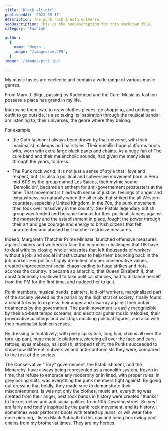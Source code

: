```yaml
---
title: 'Black alt-girl'
publishedAt: '2022-09-17'
description: The punk rock & Goth universe
seoDescription: This is the seoDescription for this markdown file.
category: 'Fashion'

author:
  {
    name: 'Megan',
    image: "/images/me.JPG",
  }
image: '/images/pic1.jpg'
  
---
```

My music tastes are ecclectic and contain a wide range of various music genres.

From Mary J. Blige, passing by Radiohead and the Cure. Music as fashion possess a place has grand in my life.

Intertwine them two, to draw clothes pieces, go shopping, and getting an outfit to go outside, is also taking its inspiration through the musical bands
I am listening to, their universes, the genre where they belong.

For example,

- the Goth fashion: I always been drawn by that universe, with their maximalist makeups and hairstyles. Their metallic huge platforms boots with, worn with extra large black pants and chains. As a huge fan of The cure band and their melancholic sounds,
 had given me many ideas through the years, to dress.   

- The Punk rock world: it is not just a sense of style that I love and respect, but it is also a political and subversive movement born in Peru mid-60S by the group named Los Saicos, their mythic sound 'Demolición', became an anthem for anti-governement prostesters at the time. 
That movement is filled with sense of justice, feelings of anger and exhaustness, so naturally when the oil crisis that striked the all Western countries, especially United Kingdom, in the 70s, the punk movement then took over massively in the country.
Sex Pistols legendary british group was funded and became famous for their political stances against the monarchy and the establishment in place, fought the power through their art and gae courage and energy to british citzens that felt
unprotected and abused by Thatcher restricive measures.

Indeed, Margareth Thatcher Prime Minister, launched offensive measures against miners and workers to face the economic challenges that UK have to deal with: by closing whole industries that left thousands of workers without a job, and 
social infrastructures to help them bouncing back in the job market. Her politics highly drenched into her conservative values, created unprecedetent social chaos leading to huge strikes and riots, accross the country. It became so anarchic, that Queen Elizabeth II, that constitutionnally unallowed to take political stances, 
had to distance herself from the PM for the first time, and nudged her to quit.

Punk members, musical bands, painters, laid-off workers, marginalized part of the society viewed as the pariah by the high strat of society, finally found a beautiful way to express their anger and disarray against their unfair treatments by the government. 
The punk movement is easily recognizible by their up-beat tempo screams, and electrical guitar music melodies, their provocative paintings and wall tags mocking political figures, and also with their maximalist fashion senses. 

By dressing ostentatively, with pinky spiky hair, long hair, chains all over the torn-up pant, huge metallic platforms, piercing all over the face and ears, tattoes, eyes makeup, nail polish, stripped t shirt, the Punks succeeded to show how different, subversive and anti-conforimists they were, compared to the rest of the society. 

The Conservative "Tory" governement, the Establishment, and the Monarchy, have always being represented as a monolith system, frozen in time, that refuse to embrace any modernity or  in lined, with proper rules, in grey boring suits, was everything the punk members fight against.
By going out dressing that boldly, they made sure to demonstrate their miscontentment. Is was not only the clothes, music art, everything was created from their anger, best rock bands in history were created "thanks" to the restrictive and anti social politics from 10th Downing street.
So yes I am fairly and fondly inspired by the punk rock movement, and its history. I sometimes wear platforms boots with teared up jeans, or will wear fake nose piercing, I listen Black Sabbath to this day 
and being borrowing pant chains from my brother at times. They are my heroes.

